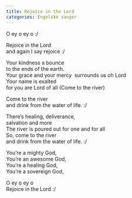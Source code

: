 ```yaml
---
title: Rejoice in the Lord
categories: Engelske sanger
---
```


O ey o ey o :/

Rejoice in the Lord  
and again I say rejoice :/

Your kindness a bounce  
to the ends of the earth.  
Your grace and your mercy  surrounds us oh Lord  
Your name is exalted  
for you are Lord of all (Come to the river)

Come to the river  
and drink from the water of life. :/

There's healing, deliverance,  
salvation and more  
The river is poured out for one and for all  
So, come to the river  
and drink from the water of life. :/

You're a mighty God,  
You're an awesome God,  
You're a healing God,  
You're a sovereign God,

O ey o ey o  
Rejoice in the Lord :/
